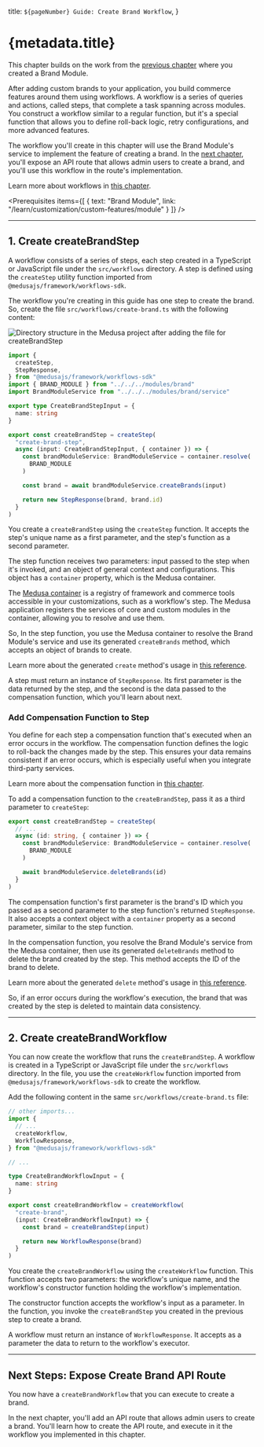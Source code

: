 
  title: `${pageNumber} Guide: Create Brand Workflow`,
}

# {metadata.title}

This chapter builds on the work from the [previous chapter](../module/page.mdx) where you created a Brand Module.

After adding custom brands to your application, you build commerce features around them using workflows. A workflow is a series of queries and actions, called steps, that complete a task spanning across modules. You construct a workflow similar to a regular function, but it's a special function that allows you to define roll-back logic, retry configurations, and more advanced features.

The workflow you'll create in this chapter will use the Brand Module's service to implement the feature of creating a brand. In the [next chapter](../api-route/page.mdx), you'll expose an API route that allows admin users to create a brand, and you'll use this workflow in the route's implementation.

<Note>

Learn more about workflows in [this chapter](../../../fundamentals/workflows/page.mdx).

</Note>

<Prerequisites
  items={[
    {
      text: "Brand Module",
      link: "/learn/customization/custom-features/module"
    }
  ]}
/>

---

## 1. Create createBrandStep

A workflow consists of a series of steps, each step created in a TypeScript or JavaScript file under the `src/workflows` directory. A step is defined using the `createStep` utility function imported from `@medusajs/framework/workflows-sdk`.

The workflow you're creating in this guide has one step to create the brand. So, create the file `src/workflows/create-brand.ts` with the following content:

![Directory structure in the Medusa project after adding the file for createBrandStep](https://res.cloudinary.com/dza7lstvk/image/upload/v1732869184/Medusa%20Book/brand-workflow-dir-overview-1_fjvf5j.jpg)

```ts title="src/workflows/create-brand.ts"
import {
  createStep,
  StepResponse,
} from "@medusajs/framework/workflows-sdk"
import { BRAND_MODULE } from "../../../modules/brand"
import BrandModuleService from "../../../modules/brand/service"

export type CreateBrandStepInput = {
  name: string
}

export const createBrandStep = createStep(
  "create-brand-step",
  async (input: CreateBrandStepInput, { container }) => {
    const brandModuleService: BrandModuleService = container.resolve(
      BRAND_MODULE
    )

    const brand = await brandModuleService.createBrands(input)

    return new StepResponse(brand, brand.id)
  }
)
```

You create a `createBrandStep` using the `createStep` function. It accepts the step's unique name as a first parameter, and the step's function as a second parameter.

The step function receives two parameters: input passed to the step when it's invoked, and an object of general context and configurations. This object has a `container` property, which is the Medusa container.

The [Medusa container](../../../fundamentals/medusa-container/page.mdx) is a registry of framework and commerce tools accessible in your customizations, such as a workflow's step. The Medusa application registers the services of core and custom modules in the container, allowing you to resolve and use them.

So, In the step function, you use the Medusa container to resolve the Brand Module's service and use its generated `createBrands` method, which accepts an object of brands to create.

<Note>

Learn more about the generated `create` method's usage in [this reference](!resources!/service-factory-reference/methods/create).

</Note>

A step must return an instance of `StepResponse`. Its first parameter is the data returned by the step, and the second is the data passed to the compensation function, which you'll learn about next.

### Add Compensation Function to Step

You define for each step a compensation function that's executed when an error occurs in the workflow. The compensation function defines the logic to roll-back the changes made by the step. This ensures your data remains consistent if an error occurs, which is especially useful when you integrate third-party services.

<Note>

Learn more about the compensation function in [this chapter](../../../fundamentals/workflows/compensation-function/page.mdx).

</Note>

To add a compensation function to the `createBrandStep`, pass it as a third parameter to `createStep`:

```ts title="src/workflows/create-brand.ts"
export const createBrandStep = createStep(
  // ...
  async (id: string, { container }) => {
    const brandModuleService: BrandModuleService = container.resolve(
      BRAND_MODULE
    )

    await brandModuleService.deleteBrands(id)
  }
)
```

The compensation function's first parameter is the brand's ID which you passed as a second parameter to the step function's returned `StepResponse`. It also accepts a context object with a `container` property as a second parameter, similar to the step function.

In the compensation function, you resolve the Brand Module's service from the Medusa container, then use its generated `deleteBrands` method to delete the brand created by the step. This method accepts the ID of the brand to delete.

<Note>

Learn more about the generated `delete` method's usage in [this reference](!resources!/service-factory-reference/methods/delete).

</Note>

So, if an error occurs during the workflow's execution, the brand that was created by the step is deleted to maintain data consistency.

---

## 2. Create createBrandWorkflow

You can now create the workflow that runs the `createBrandStep`. A workflow is created in a TypeScript or JavaScript file under the `src/workflows` directory. In the file, you use the `createWorkflow` function imported from `@medusajs/framework/workflows-sdk` to create the workflow.

Add the following content in the same `src/workflows/create-brand.ts` file:

```ts title="src/workflows/create-brand.ts"
// other imports...
import {
  // ...
  createWorkflow,
  WorkflowResponse,
} from "@medusajs/framework/workflows-sdk"

// ...

type CreateBrandWorkflowInput = {
  name: string
}

export const createBrandWorkflow = createWorkflow(
  "create-brand",
  (input: CreateBrandWorkflowInput) => {
    const brand = createBrandStep(input)

    return new WorkflowResponse(brand)
  }
)
```

You create the `createBrandWorkflow` using the `createWorkflow` function. This function accepts two parameters: the workflow's unique name, and the workflow's constructor function holding the workflow's implementation.

The constructor function accepts the workflow's input as a parameter. In the function, you invoke the `createBrandStep` you created in the previous step to create a brand.

A workflow must return an instance of `WorkflowResponse`. It accepts as a parameter the data to return to the workflow's executor.

---

## Next Steps: Expose Create Brand API Route

You now have a `createBrandWorkflow` that you can execute to create a brand.

In the next chapter, you'll add an API route that allows admin users to create a brand. You'll learn how to create the API route, and execute in it the workflow you implemented in this chapter.
